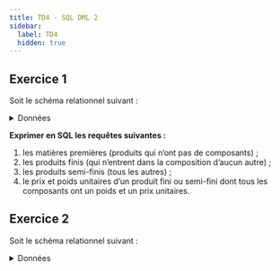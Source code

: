 ```yaml
---
title: TD4 - SQL DML 2
sidebar:
  label: TD4
  hidden: true
---
```



## Exercice 1

Soit le schéma relationnel suivant :


<ProduitsDB />


<details>
    <summary>Données</summary>

    <DBproduit />

</details>

**Exprimer en SQL les requêtes suivantes :**

1. les matières premières (produits qui n’ont pas de composants) ;
2. les produits finis (qui n’entrent dans la composition d’aucun autre) ;
3. les produits semi-finis (tous les autres) ;
4. le prix et poids unitaires d’un produit fini ou semi-fini dont tous les composants ont un poids et un prix unitaires.

## Exercice 2

Soit le schéma relationnel suivant :


<Personnes />

<details>
    <summary>Données</summary>
<Table
  sqliteDB="public/sample/personnes.sqlite"
  title="Personnes"
  query="
SELECT * 
FROM Personnes
"
/>

</details>

**Quels sont les personnes qui ont le même responsable que p4 ?**

## Exercice 3

En reprendant le schéma relationnel de la base de données fil rouge :


<TextDB />


<details>
  <summary>Données de la base</summary>

  <DBecommerce2 />
</details>

Répondez aux questions suivantes :

1. Calculer le montant de chaque détail de commande du client numéro 1

2. Calculer le montant commandé des produits `Pantalon`

3. Afficher le total et la moyenne des comptes des clients, ainsi que le nombre de clients, selon chacune des classifications suivantes :
    (a) par catégorie, (b) par ville, (c) par catégorie dans chaque ville.

6. Combien y a-t-il de commandes spécifiant un (ou plusieurs) produit(s) `Casquette` ?

7. Compléter le fragment suivant de manière à former une requête valide :

```sql
    SELECT categorie, numeroProduit, SUM(quantite*prix)
    FROM ...
```

8. Calculer le montant dû par chaque client. _Dans ce calcul, on ne prend en compte que le montant des commandes. Attention aux clients qui n’ont pas passé de commandes, ils devraient apparaître avec un montant nul._

9. Calculer le montant dû par les clients de chaque ville. _Dans ce calcul, on ne prend en compte que le montant des commandes. Attention aux villes dans lesquelles aucun client n’a passé de commandes._

10. Calculer, par jour, le total des montants des commandes. _Suggestion : Regroupement par date_

11. On suppose que le concepteur de la base de données n’a pas trouvé utile d’imposer un identifiant primaire sur la table `Produits`
    
    Il se pourrait donc que plusieurs lignes de la table `Produits` aient la même valeur pour le _numéro_ de produit (ce qui déroge au principe d’unicité des bases de données relationnelles...)

    (a) Ecrire une requête qui recherche les valeurs de `numero` présentes en plus d’un exemplaire.

    (b) Ecrire une requête qui indique combien de valeurs de `numero` sont présentes en plus d’un exemplaire.

12. Afficher pour chaque ville, les noms des produits qui y sont commandés.

13. Afficher par ville, et pour chaque catégorie dans celle-ci, le total des montants des commandes.

14. Indiquer, pour chaque ville, les catégories de clients qui n’y sont pas représentées
    _Suggestion: Construire l’ensemble de tous les couples (ville, categorie), possibles et en retirer ceux qui existent dans la base. Attention aux valeurs null, qui ne doivent pas être prises en compte._

15. Produire (à l’écran) une table de couples < X, Y > de clients tels que X et Y habitent dans la même ville. 
    On évitera de renseigner < X,X >, mais aussi < Y,X > si < X,Y > est déjà repris.
    
    _Suggestion. Auto-jointure de CLIENT. On évitera les couples inverse en imposant un ordre sur les valeurs de NOM (p.ex. X < Y )._

16. Afficher pour chaque client, le nombre de commandes, le nombre de produits commandés et le nombre de détails. 
    On se limite aux clients qui ont passé au moins une commande. 
    
    _Suggestion : il s’agit d’une requête basée sur des groupements multi-niveaux._

18. Afficher, pour chaque ville et pour chaque catégorie :

    (a) le nombre de commandes passées par les clients de cette ville et de cette catégorie

    (b) le montant total de ces commandes.

19. Calculer le nombre moyen de produits par commande. De même le nombre moyen de commandes par client, par ville ou par catégorie.
    
    _Remarque: Il n’est pas possible de demander directement la moyenne d’une somme. Suggestion : Construction et interrogation d’une vue ou calcul de la moyenne dans le `FROM`._

20. Quel est, pour chaque ville, le nombre moyen de commandes par client.

22. Ecrire une requête SQL qui donne, pour chaque produit, le nombre de produits qui ont été commandés le 30/06/2024.

23. Donner pour chaque ville dans laquelle se trouve au moins un client de catégorie `C1` la liste des produits `Pantalon` qu’on y a commandés.

24. Donner pour chaque produit la liste des villes dans lesquelles ce produit est commandé en plus de 2 unités au total pour la ville.
    _Suggestion : Un produit est intéressant si le nombre de villes dans lesquelles il est commandé est supérieur ou égal à 2._

25. Afficher, pour chaque ville, les produits qu’on y commande et qui sont aussi commandés dans au moins une autre ville.

27. Calculer, pour chaque ville, le nombre de catégories distinctes.
